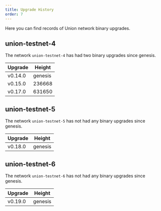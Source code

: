 ```yaml
---
title: Upgrade History
order: 7
---
```



Here you can find records of Union network binary upgrades.

## union-testnet-4 

<Badge text="Deprecated" variant="caution"  />

The network `union-testnet-4` has had two binary upgrades since genesis.

| Upgrade | Height  |
| ------- | ------- |
| v0.14.0 | genesis |
| v0.15.0 | 236668  |
| v0.17.0 | 631650  |

## union-testnet-5 

<Badge text="Deprecated" variant="caution"  />

The network `union-testnet-5` has not had any binary upgrades since genesis.

| Upgrade | Height  |
| ------- | ------- |
| v0.18.0 | genesis |

## union-testnet-6

The network `union-testnet-6` has not had any binary upgrades since genesis.

| Upgrade | Height  |
| ------- | ------- |
| v0.19.0 | genesis |
